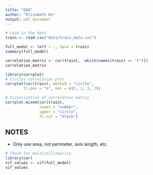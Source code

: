 ```yaml
---
title: "EDA"
author: "Elizabeth Ho"
output: pdf_document
---
```


```r
# Load in the data
train <- read.csv("data/train_data.csv")
```

```r
full_model <- lm(Y ~ ., data = train)
summary(full_model)
```

```r
correlation_matrix <- cor(train[, -which(names(train) == "Y")])
correlation_matrix
```

```r
library(corrplot)
# Circles correlation plot
corrplot(cor(train), method = "circle",
        tl.pos = "n", mar = c(2, 1, 3, 1)) 
```

```r
# Visualization of correlation matrix
corrplot.mixed(cor(train),
               lower = "number", 
               upper = "circle",
               tl.col = "black")
```
## NOTES
- Only use area, not perimeter, axis length, etc.

```r
# Check for multicollinearity
library(car)
vif_values <- vif(full_model)
vif_values
```